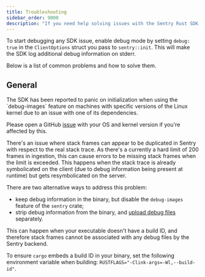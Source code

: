 ```yaml
---
title: Troubleshooting
sidebar_order: 9000
description: "If you need help solving issues with the Sentry Rust SDK, you can read the edge cases documented below."
---
```


To start debugging any SDK issue, enable debug mode by setting `debug: true` in the `ClientOptions` struct you pass to `sentry::init`.
This will make the SDK log additional debug information on stderr.

Below is a list of common problems and how to solve them.

## General

<Expandable title="Panic on SDK initialization">
The SDK has been reported to panic on initialization when using the `debug-images` feature on machines with specific versions of the Linux kernel due to an issue with one of its dependencies.

Please open a GitHub [issue](https://github.com/getsentry/sentry-rust/issues/new/choose) with your OS and kernel version if you're affected by this.
</Expandable>

<Expandable title="Duplicated stack frames">
There's an issue where stack frames can appear to be duplicated in Sentry with respect to the real stack trace.
As there's a currently a hard limit of 200 frames in ingestion, this can cause errors to be missing stack frames when the limit is exceeded.
This happens when the stack trace is already symbolicated on the client (due to debug information being present at runtime) but gets resymbolicated on the server.

There are two alternative ways to address this problem:
- keep debug information in the binary, but disable the `debug-images` feature of the `sentry` crate;
- strip debug information from the binary, and [upload debug files](/platforms/rust/source-context/#compile-and-create-debug-information-files) separately.
</Expandable>


<Expandable title="'This frame has an unknown problem and can not be symbolicated' error in the UI for application stack frames">
This can happen when your executable doesn't have a build ID, and therefore stack frames cannot be associated with any debug files by the Sentry backend.

To ensure `cargo` embeds a build ID in your binary, set the following environment variable when building: `RUSTFLAGS="-Clink-args=-Wl,--build-id"`.
</Expandable>
